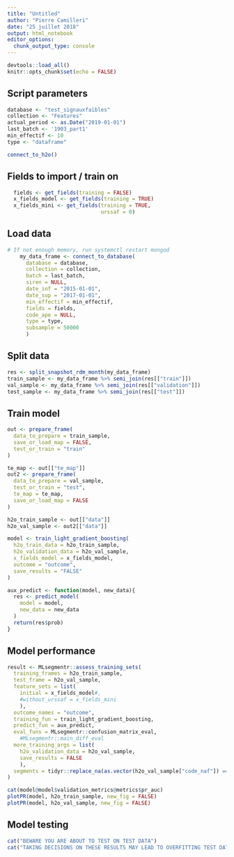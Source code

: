```yaml
---
title: "Untitled"
author: "Pierre Camilleri"
date: "25 juillet 2018"
output: html_notebook
editor_options: 
  chunk_output_type: console
---
```


```r
devtools::load_all()
knitr::opts_chunk$set(echo = FALSE)
```

## Script parameters
```r
database <- "test_signauxfaibles"
collection <- "Features"
actual_period <- as.Date("2019-01-01")
last_batch <- '1903_part1'
min_effectif <- 10
type <- "dataframe"
```

```r
connect_to_h2o()
```


## Fields to import / train on 
```r
  fields <- get_fields(training = FALSE)
  x_fields_model <- get_fields(training = TRUE)
  x_fields_mini <- get_fields(training = TRUE,
                              urssaf = 0)
```

## Load data
```r
# If not enough memory, run systemctl restart mongod
    my_data_frame <- connect_to_database(
      database = database,
      collection = collection,
      batch = last_batch,
      siren = NULL,
      date_inf = "2015-01-01",
      date_sup = "2017-01-01",
      min_effectif = min_effectif,
      fields = fields,
      code_ape = NULL,
      type = type,
      subsample = 50000
      )
```

## Split data
```r
res <- split_snapshot_rdm_month(my_data_frame)
train_sample <- my_data_frame %>% semi_join(res[["train"]])
val_sample <- my_data_frame %>% semi_join(res[["validation"]])
test_sample <- my_data_frame %>% semi_join(res[["test"]])
```

## Train model
```r

out <- prepare_frame(
  data_to_prepare = train_sample,
  save_or_load_map = FALSE,
  test_or_train = "train"
)

te_map <- out[["te_map"]]
out2 <- prepare_frame(
  data_to_prepare = val_sample,
  test_or_train = "test",
  te_map = te_map,
  save_or_load_map = FALSE
)

h2o_train_sample <- out[["data"]]
h2o_val_sample <- out2[["data"]]

model <- train_light_gradient_boosting(
  h2o_train_data = h2o_train_sample,
  h2o_validation_data = h2o_val_sample,
  x_fields_model = x_fields_model,
  outcome = "outcome",
  save_results = "FALSE"
)

aux_predict <- function(model, new_data){
  res <- predict_model(
    model = model,
    new_data = new_data
  )
  return(res$prob)
}

```
## Model performance
```r
result <- MLsegmentr::assess_training_sets(
  training_frames = h2o_train_sample,
  test_frame = h2o_val_sample,
  feature_sets = list(
    initial = x_fields_model#,
    #without_urssaf = x_fields_mini
    ),
  outcome_names = "outcome",
  training_fun = train_light_gradient_boosting,
  predict_fun = aux_predict,
  eval_funs = MLsegmentr::confusion_matrix_eval,
    #MLsegmentr::main_diff_eval
  more_training_args = list(
    h2o_validation_data = h2o_val_sample, 
    save_results = FALSE
    ),
  segments = tidyr::replace_na(as.vector(h2o_val_sample["code_naf"]) == "C", FALSE)
)
```

```r
cat(model@model$validation_metrics@metrics$pr_auc)
plotPR(model, h2o_train_sample, new_fig = FALSE)
plotPR(model, h2o_val_sample, new_fig = FALSE)
```

## Model testing 
```r
cat("BEWARE YOU ARE ABOUT TO TEST ON TEST DATA")
cat("TAKING DECISIONS ON THESE RESULTS MAY LEAD TO OVERFITTING TEST DATA")
```

